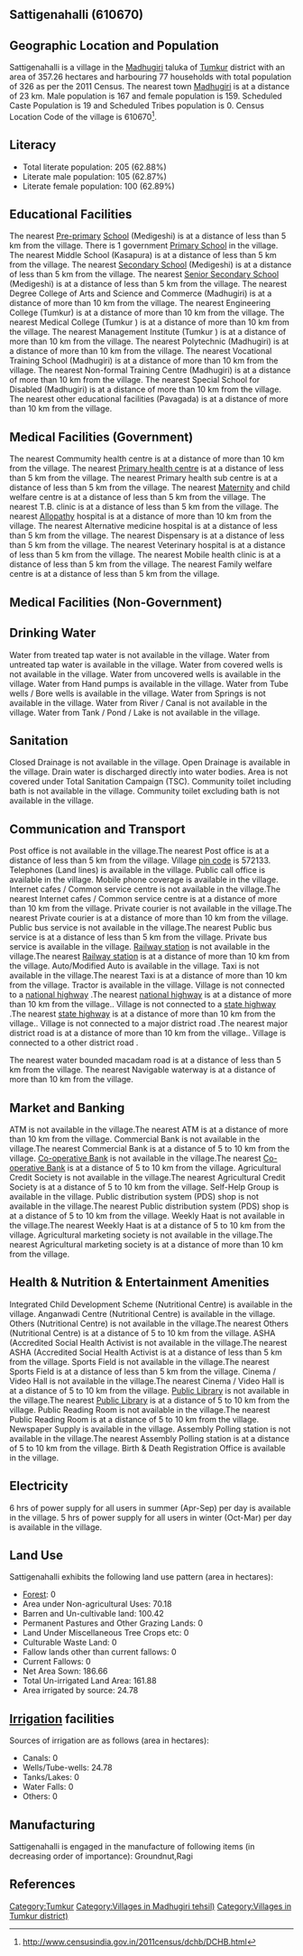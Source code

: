 {{Infobox settlement
| name=Sattigenahalli
| native_name=
| native_name_lang=
| other_name=
| nickname=
| settlement_type=Village
| image_skyline=
| image_alt=
| image_caption=
| pushpin_map=India Karnataka
| pushpin_label_position=right
| pushpin_map_alt=
| pushpin_map_caption=Location in Karnataka, India
| latd=
| latm=
| lats=
| latNS=
| longd=
| longm=
| longs=
| longEW=
| coordinates_display=inline,title
| subdivision_type=Country
| subdivision_name={{flag|India}}
| subdivision_type1=[[States and territories of India|State]]
| subdivision_name1=Karnataka 
| subdivision_type2=[[List of districts of India|District]]
| subdivision_name2=Tumkur
| subdivision_type3=Tahsil
| subdivision_name3=Madhugiri 
| website=
| established_title=<!-- Established -->
| established_date=
| founder=
| named_for=
| government_type=
| governing_body=
| unit_pref=Metric=
| area_footnotes=
| area_rank=
| area_total_km2=3.57
| elevation_footnotes=
| elevation_m=
| population_total=326
| population_as_of=2011
| population_rank=
| population_density_km2=91
| population_demonym=
| population_footnotes=
| demographics_type1=Languages
| demographics1_title1=Official
| demographics1_info1=[[Kannada language|Kannada]]
| timezone1=[[Indian Standard Time|IST]]
| utc_offset1==+5:30
| postal_code_type=[[Postal Index Number|PIN]]
| postal_code=572133
| area_code_type=Telephone code
| area_code=
| registration_plate=
| blank1_name_sec1=Nearest city
| blank1_info_sec1=[[Madhugiri]]
| blank2_name_sec1=[[Human sex ratio|Sex ratio]]
| blank2_info_sec1=952 [[male|♂]]/[[female|♀]]
| blank3_name_sec1=Literacy
| blank3_info_sec1=62.88%
| blank1_name_sec2=[[2011 Census of India|2011 census]] code
| blank1_info_sec2=610670
| footnotes=
}}

== Sattigenahalli (610670) ==

== Geographic Location and Population ==

Sattigenahalli is a village in the [[Madhugiri ]] taluka of [[Tumkur]] district with an area of 357.26 hectares and harbouring 77 households with total population of 326 as per the 2011 Census. The nearest town [[Madhugiri]] is at a distance of 23 km. Male population is 167 and female population is 159. Scheduled Caste Population is 19 and Scheduled Tribes population is 0. Census Location Code of the village is 610670<ref>http://www.censusindia.gov.in/2011census/dchb/DCHB.html</ref>.


== Literacy ==  
* Total literate population: 205 (62.88%)
* Literate male population: 105 (62.87%)
* Literate female population: 100 (62.89%)


== Educational Facilities ==  
The nearest [[Pre-primary]] [[School]] (Medigeshi) is at a distance of less than 5 km from the village.
There is 1 government [[Primary School]] in the village.
The nearest Middle School (Kasapura) is at a distance of less than 5 km from the village.
The nearest [[Secondary School]] (Medigeshi) is at a distance of less than 5 km from the village.
The nearest [[Senior Secondary School]] (Medigeshi) is at a distance of less than 5 km from the village.
The nearest Degree College of Arts and Science and Commerce (Madhugiri) is at a distance of more than 10 km from the village.
The nearest Engineering College (Tumkur) is at a distance of more than 10 km from the village.
The nearest Medical College (Tumkur ) is at a distance of more than 10 km from the village.
The nearest Management Institute (Tumkur ) is at a distance of more than 10 km from the village.
The nearest Polytechnic (Madhugiri) is at a distance of more than 10 km from the village.
The nearest Vocational Training School (Madhugiri) is at a distance of more than 10 km from the village.
The nearest Non-formal Training Centre (Madhugiri) is at a distance of more than 10 km from the village.
The nearest Special School for Disabled (Madhugiri) is at a distance of more than 10 km from the village.
The nearest other educational facilities (Pavagada) is at a distance of more than 10 km from the village.


== Medical Facilities (Government) ==
The nearest Commumity health centre is at a distance of more than 10 km from the village.
The nearest [[Primary health centre]] is at a distance of less than 5 km from the village.
The nearest Primary health sub centre is at a distance of less than 5 km from the village.
The nearest [[Maternity]] and child welfare centre is at a distance of less than 5 km from the village.
The nearest T.B. clinic is at a distance of less than 5 km from the village.
The nearest [[Allopathy]] hospital is at a distance of more than 10 km from the village.
The nearest Alternative medicine hospital is at a distance of less than 5 km from the village.
The nearest Dispensary is at a distance of less than 5 km from the village.
The nearest Veterinary hospital is at a distance of less than 5 km from the village.
The nearest Mobile health clinic is at a distance of less than 5 km from the village.
The nearest Family welfare centre is at a distance of less than 5 km from the village.


== Medical Facilities (Non-Government) ==











== Drinking Water ==
Water from treated tap water is not available in the village.
Water from untreated tap water is available in the village.
Water from covered wells is not available in the village.
Water from uncovered wells is available in the village.
Water from Hand pumps is available in the village.
Water from Tube wells / Bore wells is available in the village.
Water from Springs is not available in the village.
Water from River / Canal is not available in the village.
Water from Tank / Pond / Lake is not available in the village.


== Sanitation ==
Closed Drainage is not available in the village.
Open Drainage is available in the village.
Drain water is discharged directly into water bodies.
Area is not covered under Total Sanitation Campaign (TSC).
Community toilet including bath is not available in the village.
Community toilet excluding bath is not available in the village.


== Communication and Transport ==
Post office is not available in the village.The nearest Post office is at a distance of less than 5 km from the village.
Village [[pin code]] is 572133.
Telephones (Land lines) is available in the village.
Public call office is available in the village.
Mobile phone coverage is available in the village.
Internet cafes / Common service centre is not available in the village.The nearest Internet cafes / Common service centre is at a distance of more than 10 km from the village.
Private courier is not available in the village.The nearest Private courier is at a distance of more than 10 km from the village.
Public bus service is not available in the village.The nearest Public bus service is at a distance of less than 5 km from the village.
Private bus service is available in the village.
[[Railway station]] is not available in the village.The nearest [[Railway station]] is at a distance of more than 10 km from the village.
Auto/Modified Auto is available in the village.
Taxi is not available in the village.The nearest Taxi is at a distance of more than 10 km from the village.
Tractor is available in the village.
Village is not connected to a [[national highway]] .The nearest [[national highway]] is at a distance of more than 10 km from the village..
Village is not connected to a [[state highway]] .The nearest [[state highway]] is at a distance of more than 10 km from the village..
Village is not connected to a major district road   .The nearest major district road   is at a distance of more than 10 km from the village..
Village is connected to a other district road  .


The nearest water bounded macadam road is at a distance of less than 5 km from the village.
The nearest Navigable waterway is at a distance of more than 10 km from the village.



== Market and Banking ==
ATM is not available in the village.The nearest ATM is at a distance of more than 10 km from the village.
Commercial Bank is not available in the village.The nearest Commercial Bank is at a distance of 5 to 10 km from the village.
[[Co-operative Bank]] is not available in the village.The nearest [[Co-operative Bank]] is at a distance of 5 to 10 km from the village.
Agricultural Credit Society is not available in the village.The nearest Agricultural Credit Society is at a distance of 5 to 10 km from the village.
Self-Help Group is available in the village.
Public distribution system (PDS) shop is not available in the village.The nearest Public distribution system (PDS) shop is at a distance of 5 to 10 km from the village.
Weekly Haat is not available in the village.The nearest Weekly Haat is at a distance of 5 to 10 km from the village.
Agricultural marketing society is not available in the village.The nearest Agricultural marketing society is at a distance of more than 10 km from the village.


== Health & Nutrition & Entertainment Amenities ==
Integrated Child Development Scheme (Nutritional Centre) is available in the village.
Anganwadi Centre (Nutritional Centre) is available in the village.
Others (Nutritional Centre) is not available in the village.The nearest Others (Nutritional Centre) is at a distance of 5 to 10 km from the village.
ASHA (Accredited Social Health Activist is not available in the village.The nearest ASHA (Accredited Social Health Activist is at a distance of less than 5 km from the village.
Sports Field is not available in the village.The nearest Sports Field is at a distance of less than 5 km from the village.
Cinema / Video Hall is not available in the village.The nearest Cinema / Video Hall is at a distance of 5 to 10 km from the village.
[[Public Library]] is not available in the village.The nearest [[Public Library]] is at a distance of 5 to 10 km from the village.
Public Reading Room is not available in the village.The nearest Public Reading Room is at a distance of 5 to 10 km from the village.
Newspaper Supply is available in the village.
Assembly Polling station is not available in the village.The nearest Assembly Polling station is at a distance of 5 to 10 km from the village.
Birth & Death Registration Office is available in the village.


== Electricity ==






6 hrs of power supply for all users in summer (Apr-Sep) per day is available in the village.
5 hrs of power supply for all users in winter (Oct-Mar) per day is available in the village.


== Land Use ==
Sattigenahalli exhibits the following land use pattern (area in hectares):
* [[Forest]]: 0
* Area under Non-agricultural Uses: 70.18
* Barren and Un-cultivable land: 100.42
* Permanent Pastures and Other Grazing Lands: 0
* Land Under Miscellaneous Tree Crops etc: 0
* Culturable Waste Land: 0
* Fallow lands other than current fallows: 0
* Current Fallows: 0
* Net Area Sown: 186.66
* Total Un-irrigated Land Area: 161.88
* Area irrigated by source: 24.78


== [[Irrigation]] facilities ==
Sources of irrigation are as follows (area in hectares):
* Canals: 0
* Wells/Tube-wells: 24.78
* Tanks/Lakes: 0
* Water Falls: 0
* Others: 0


== Manufacturing ==
Sattigenahalli is engaged in the manufacture of following items (in decreasing order of importance): Groundnut,Ragi


[[Category:Tumkur]]
[[Category:Villages in Madhugiri  tehsil)]]
[[Category:Villages in Tumkur district)]]


== References ==
{{Reflist}}


